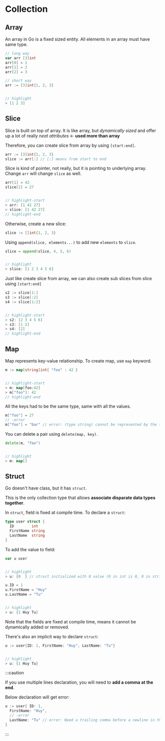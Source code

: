 # Collection

## Array

An array in Go is a fixed sized entity. All elements in an array must have same type.

```go
// long way
var arr [3]int
arr[0] = 1
arr[1] = 2
arr[2] = 3

// short way
arr := [3]int{1, 2, 3}


// highlight
> [1 2 3]
```

## Slice

Slice is built on top of array. It is like array, but *dynamically sized* and offer up a lot of really *neat attributes* <- **used more than array**

Therefore, you can create slice from array by using `[start:end]`.

```go
arr := [3]int{1, 2, 3}
slice := arr[:] // [:] means from start to end
```

Slice is kind of pointer, not really, but it is pointing to underlying array. Change `arr` will change `slice` as well.

```go
arr[1] = 42
slice[2] = 27


// highlight-start
> arr: [1 42 27]
> slice: [1 42 27]
// highlight-end
```

Otherwise, create a new slice:

```go
slice := []int{1, 2, 3}
```

Using `append(slice, elements...)` to add new `elements` to `slice`.

```go
slice = append(slice, 4, 5, 6)


// highlight
> slice: [1 2 3 4 5 6]
```

Just like create slice from array, we can also create sub slices from slice using `[start:end]`

```go
s2 := slice[1:]
s3 := slice[:2]
s4 := slice[1:2]


// highlight-start
> s2: [2 3 4 5 6]
> s3: [1 2]
> s4: [2]
// highlight-end
```

## Map

Map represents key-value relationship. To create map, use `map` keyword.

```go
m := map[string]int{ "foo" : 42 }


// highlight-start
> m: map[foo:42]
> m["foo"]: 42
// highlight-end
```

All the keys had to be the same type, same with all the values.

```go
m["foo"] = 27
// -error
m["foo"] = "bar" // error: (type string) cannot be represented by the type int
```

You can delete a pair using `delete(map, key)`.

```go
delete(m, "foo")


// highlight
> m: map[]
```

## Struct

Go doesn't have class, but it has `struct`.

This is the only collection type that allows **associate disparate data types together**.

In `struct`, field is fixed at compile time. To declare a `struct`:

```go
type user struct {
  ID        int
  FirstName string
  LastName  string
}
```

To add the value to field:

```go
var u user


// highlight
> u: {0  } // struct initialized with 0 value (0 in int is 0, 0 in string in blank)
```

```go
u.ID = 1
u.FirstName = "Huy"
u.LastName = "Tu"


// highlight
> u: {1 Huy Tu}
```

Note that the fields are fixed at compile time, means it cannot be dynamically added or removed.

There's also an implicit way to declare `struct`:

```go
u := user{ID: 1, FirstName: "Huy", LastName: "Tu"}


// highlight
> u: {1 Huy Tu}
```

:::caution

If you use multiple lines declaration, you will need to **add a comma at the end**.

Below declaration will get error:

```go
u := user{ ID: 1,
  FirstName: "Huy",
  // -error
  LastName: "Tu" // error: Need a trailing comma before a newline in the composite literal
}
```

:::
